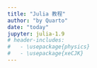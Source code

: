 ```yaml
---
title: "Julia 教程"
author: "by Quarto"
date: "today"
jupyter: julia-1.9
# header-includes:
#   - \usepackage{physics}
#   - \usepackage{xeCJK}
---
```



